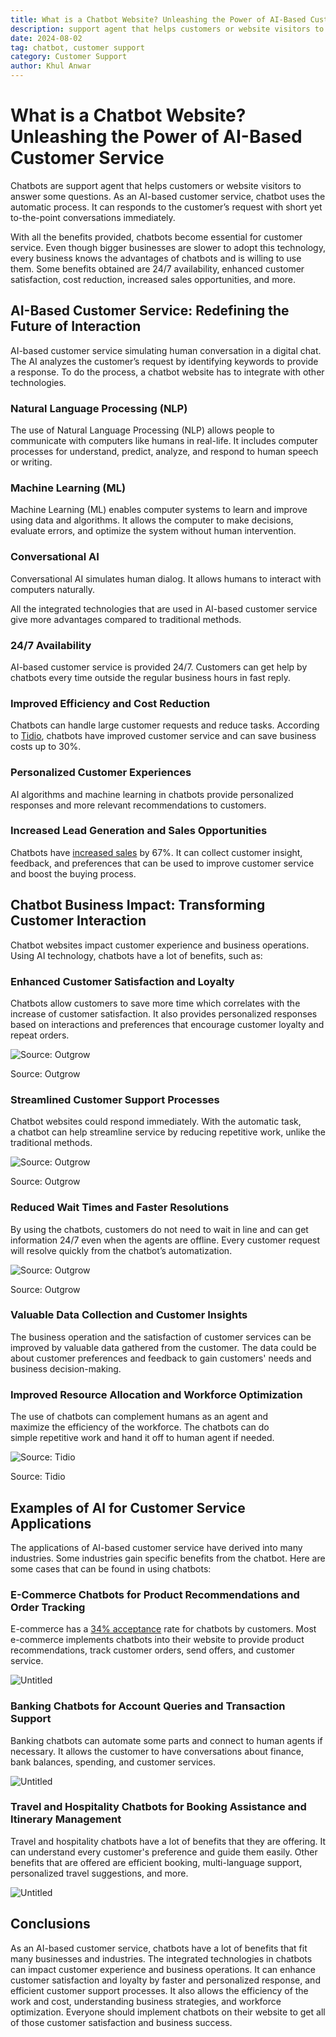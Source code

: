 ```yaml
---
title: What is a Chatbot Website? Unleashing the Power of AI-Based Customer Service
description: support agent that helps customers or website visitors to answer some questions. As an AI-based customer service, chatbot uses the automatic process
date: 2024-08-02
tag: chatbot, customer support
category: Customer Support
author: Khul Anwar
---
```


# What is a Chatbot Website? Unleashing the Power of AI-Based Customer Service

Chatbots are support agent that helps customers or website visitors to answer some questions. As an AI-based customer service, chatbot uses the automatic process. It can responds to the customer’s request with short yet to-the-point conversations immediately.

With all the benefits provided, chatbots become essential for customer service. Even though bigger businesses are slower to adopt this technology, every business knows the advantages of chatbots and is willing to use them. Some benefits obtained are 24/7 availability, enhanced customer satisfaction, cost reduction, increased sales opportunities, and more.

## **AI-Based Customer Service: Redefining the Future of Interaction**

AI-based customer service simulating human conversation in a digital chat. The AI analyzes the customer’s request by identifying keywords to provide a response. To do the process, a chatbot website has to integrate with other technologies.

### **Natural Language Processing (NLP)**

The use of Natural Language Processing (NLP) allows people to communicate with computers like humans in real-life. It includes computer processes for understand, predict, analyze, and respond to human speech or writing.

### **Machine Learning (ML)**

Machine Learning (ML) enables computer systems to learn and improve using data and algorithms. It allows the computer to make decisions, evaluate errors, and optimize the system without human intervention.

### **Conversational AI**

Conversational AI simulates human dialog. It allows humans to interact with computers naturally.

All the integrated technologies that are used in AI-based customer service give more advantages compared to traditional methods.

### 24/7 Availability

AI-based customer service is provided 24/7. Customers can get help by chatbots every time outside the regular business hours in fast reply.

### Improved Efficiency and Cost Reduction

Chatbots can handle large customer requests and reduce tasks. According to [Tidio](https://www.tidio.com/blog/chatbot-statistics/), chatbots have improved customer service and can save business costs up to 30%.

### Personalized Customer Experiences

AI algorithms and machine learning in chatbots provide personalized responses and more relevant recommendations to customers.

### Increased Lead Generation and Sales Opportunities

Chatbots have [increased sales](https://outgrow.co/blog/vital-chatbot-statistics) by 67%. It can collect customer insight, feedback, and preferences that can be used to improve customer service and boost the buying process.

## **Chatbot Business Impact: Transforming Customer Interaction**

Chatbot websites impact customer experience and business operations. Using AI technology, chatbots have a lot of benefits, such as:

### Enhanced Customer Satisfaction and Loyalty

Chatbots allow customers to save more time which correlates with the increase of customer satisfaction. It also provides personalized responses based on interactions and preferences that encourage customer loyalty and repeat orders.

![Source: Outgrow](./img/chatbot-incrase-customer-satisfication.png)

Source: Outgrow

### Streamlined Customer Support Processes

Chatbot websites could respond immediately. With the automatic task, a chatbot can help streamline service by reducing repetitive work, unlike the traditional methods.

![Source: Outgrow](./img/chatbot-websites-could-respond-immediately.png)

Source: Outgrow

### Reduced Wait Times and Faster Resolutions

By using the chatbots, customers do not need to wait in line and can get information 24/7 even when the agents are offline. Every customer request will resolve quickly from the chatbot’s automatization.

![Source: Outgrow](./img/chatbot-reduce-time-wait.png)

Source: Outgrow

### Valuable Data Collection and Customer Insights

The business operation and the satisfaction of customer services can be improved by valuable data gathered from the customer. The data could be about customer preferences and feedback to gain customers' needs and business decision-making.

### Improved Resource Allocation and Workforce Optimization

The use of chatbots can complement humans as an agent and maximize the efficiency of the workforce. The chatbots can do simple repetitive work and hand it off to human agent if needed.

![Source: Tidio](./img/chatbots-can-do-simple-repetitive-work.png)

Source: Tidio

## **Examples of AI for Customer Service Applications**

The applications of AI-based customer service have derived into many industries. Some industries gain specific benefits from the chatbot. Here are some cases that can be found in using chatbots:

### E-Commerce Chatbots for Product Recommendations and Order Tracking

E-commerce has a [34% acceptance](https://99firms.com/blog/chatbot-statistics/) rate for chatbots by customers. Most e-commerce implements chatbots into their website to provide product recommendations, track customer orders, send offers, and customer service.

![Untitled](./img/chatbot-for-ecommerce.png)

### Banking Chatbots for Account Queries and Transaction Support

Banking chatbots can automate some parts and connect to human agents if necessary. It allows the customer to have conversations about finance, bank balances, spending, and customer services.

![Untitled](./img/chatbot-for-banking.png)

### Travel and Hospitality Chatbots for Booking Assistance and Itinerary Management

Travel and hospitality chatbots have a lot of benefits that they are offering. It can understand every customer's preference and guide them easily. Other benefits that are offered are efficient booking, multi-language support, personalized travel suggestions, and more.

![Untitled](./img/chatbot-for-travel.png)

## Conclusions

As an AI-based customer service, chatbots have a lot of benefits that fit many businesses and industries. The integrated technologies in chatbots can impact customer experience and business operations. It can enhance customer satisfaction and loyalty by faster and personalized response, and efficient customer support processes. It also allows the efficiency of the work and cost, understanding business strategies, and workforce optimization. Everyone should implement chatbots on their website to get all of those customer satisfaction and business success.